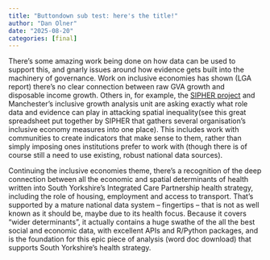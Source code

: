 ```yaml
---
title: "Buttondown sub test: here's the title!"
author: "Dan Olner"
date: "2025-08-20"
categories: [final]
---
```


There’s some amazing work being done on how data can be used to support this, and gnarly issues around how evidence gets built into the machinery of governance. Work on inclusive economies has shown (LGA report) there’s no clear connection between raw GVA growth and disposable income growth. Others in, for example, the [SIPHER project](https://sipher.ac.uk/reports/) and Manchester’s inclusive growth analysis unit are asking exactly what role data and evidence can play in attacking spatial inequality(see this great spreadsheet put together by SIPHER that gathers several organisation’s inclusive economy measures into one place). This includes work with communities to create indicators that make sense to them, rather than simply imposing ones institutions prefer to work with (though there is of course still a need to use existing, robust national data sources).

Continuing the inclusive economies theme, there’s a recognition of the deep connection between all the economic and spatial determinants of health written into South Yorkshire’s Integrated Care Partnership health strategy, including the role of housing, employment and access to transport. That’s supported by a mature national data system – fingertips – that is not as well known as it should be, maybe due to its health focus. Because it covers “wider determinants”, it actually contains a huge swathe of the all the best social and economic data, with excellent APIs and R/Python packages, and is the foundation for this epic piece of analysis (word doc download) that supports South Yorkshire’s health strategy.